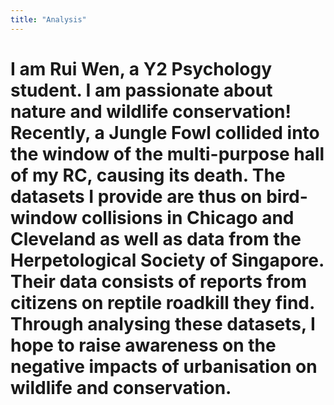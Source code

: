 ```yaml
---
title: "Analysis"
---
```


# I am Rui Wen, a Y2 Psychology student. I am passionate about nature and wildlife conservation! Recently, a Jungle Fowl collided into the window of the multi-purpose hall of my RC, causing its death. The datasets I provide are thus on bird-window collisions in Chicago and Cleveland as well as data from the Herpetological Society of Singapore. Their data consists of reports from citizens on reptile roadkill they find. Through analysing these datasets, I hope to raise awareness on the negative impacts of urbanisation on wildlife and conservation.
